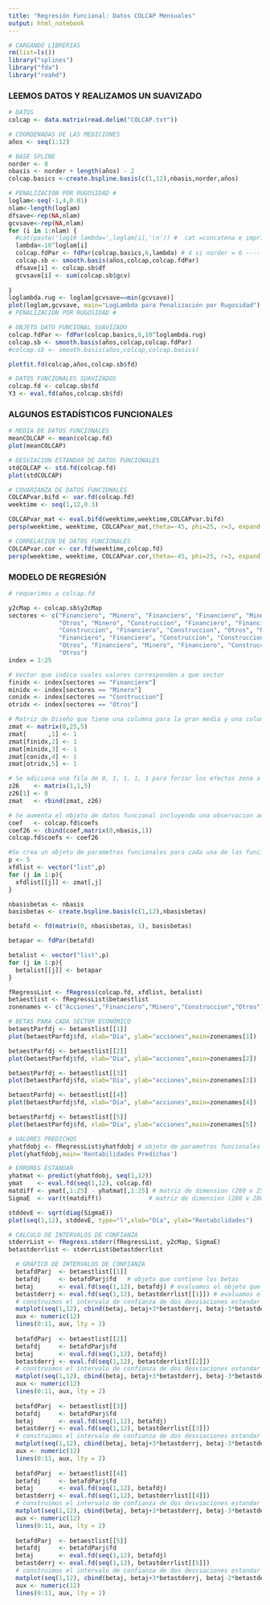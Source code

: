 ```yaml
---
title: "Regresión Funcional: Datos COLCAP Mensuales"
output: html_notebook
---
```


```r

# CARGANDO LIBRERIAS
rm(list=ls())
library("splines")
library("fda")
library("roahd")

```


### LEEMOS DATOS Y REALIZAMOS UN SUAVIZADO

```r

# DATOS
colcap <- data.matrix(read.delim("COLCAP.txt"))

# COORDENADAS DE LAS MEDICIONES
años <- seq(1:12)

# BASE SPLINE
norder <- 8
nbasis <- norder + length(años) - 2
colcap.basics <-create.bspline.basis(c(1,12),nbasis,norder,años)

# PENALIZACION POR RUGOSIDAD #
loglam<-seq(-1,4,0.01)
nlam<-length(loglam)
dfsave<-rep(NA,nlam)
gcvsave<-rep(NA,nlam)
for (i in 1:nlam) {
  #cat(paste('log10 lambda=',loglam[i],'\n')) #  cat =concatena e imprime , paste = concatena Strings
  lambda<-10^loglam[i]
  colcap.fdPar <- fdPar(colcap.basics,6,lambda) # 4 si norder = 6 ----- 6 si norder = 8 ---- and so on
  colcap.sb <- smooth.basis(años,colcap,colcap.fdPar)
  dfsave[i] <- colcap.sb$df
  gcvsave[i] <- sum(colcap.sb$gcv)
  
}
loglambda.rug <- loglam[gcvsave==min(gcvsave)]
plot(loglam,gcvsave, main="LogLambda para Penalización por Rugosidad")
# PENALIZACION POR RUGOSIDAD #

# OBJETO DATO FUNCIONAL SUAVIZADO
colcap.fdPar <- fdPar(colcap.basics,6,10^loglambda.rug)
colcap.sb <- smooth.basis(años,colcap,colcap.fdPar)
#colcap.sb <- smooth.basis(años,colcap,colcap.basics)

plotfit.fd(colcap,años,colcap.sb$fd)

# DATOS FUNCIONALES SUAVIZADOS
colcap.fd <- colcap.sb$fd
Y3 <- eval.fd(años,colcap.sb$fd)

```

### ALGUNOS ESTADÍSTICOS FUNCIONALES

```r

# MEDIA DE DATOS FUNCIONALES
meanCOLCAP <- mean(colcap.fd)
plot(meanCOLCAP)

# DESVIACION ESTANDAR DE DATOS FUNCIONALES
stdCOLCAP <- std.fd(colcap.fd)
plot(stdCOLCAP)

# COVARIANZA DE DATOS FUNCIONALES
COLCAPvar.bifd <- var.fd(colcap.fd)
weektime <- seq(1,12,0.3)

COLCAPvar_mat <- eval.bifd(weektime,weektime,COLCAPvar.bifd)
persp(weektime, weektime, COLCAPvar_mat,theta=-45, phi=25, r=3, expand = 0.5, ticktype='detailed')

# CORRELACION DE DATOS FUNCIONALES
COLCAPvar.cor <- cor.fd(weektime,colcap.fd)
persp(weektime, weektime, COLCAPvar.cor,theta=-45, phi=25, r=3, expand = 0.5, ticktype='detailed')

```

### MODELO DE REGRESIÓN

```r

# requerimos a colcap.fd

y2cMap <- colcap.sb$y2cMap
sectores <- c("Financiero", "Minero", "Financiero", "Financiero", "Minero", 
              "Otros", "Minero", "Construccion", "Financiero", "Financiero",
              "Construccion", "Financiero", "Construccion", "Otros", "Minero",
              "Financiero", "Financiero", "Construccion", "Construccion",
              "Otros", "Financiero", "Minero", "Financiero", "Construccion",
              "Otros")
index = 1:25

# Vector que indica cuales valores corresponden a que sector
finidx <- index[sectores == "Financiero"]
minidx <- index[sectores == "Minero"]
conidx <- index[sectores == "Construccion"]
otridx <- index[sectores == "Otros"]

# Matriz de Diseño que tiene una columna para la gran media y una columna para cada efecto del sector
zmat <- matrix(0,25,5)
zmat[      ,1] <- 1
zmat[finidx,2] <- 1
zmat[minidx,3] <- 1
zmat[conidx,4] <- 1
zmat[otridx,5] <- 1

# Se adiciona una fila de 0, 1, 1, 1, 1 para forzar los efectos zona a sumar cero.
z26    <- matrix(1,1,5)
z26[1] <- 0
zmat   <- rbind(zmat, z26)

# Se aumenta el objeto de datos funcional incluyendo una observacion adicional, la observacion 26 que toma el valor de cero para cumplir con la restriccion
coef   <- colcap.fd$coefs
coef26 <- cbind(coef,matrix(0,nbasis,1))
colcap.fd$coefs <- coef26

#Se crea un objeto de parametros funcionales para cada una de las funciones de coefcientes usando usando 11 funciones de base de fourier para cada una
p <- 5
xfdlist <- vector("list",p)
for (j in 1:p){
  xfdlist[[j]] <- zmat[,j]
} 

nbasisbetas <- nbasis
basisbetas <- create.bspline.basis(c(1,12),nbasisbetas)

betafd <- fd(matrix(0, nbasisbetas, 1), basisbetas)

betapar <- fdPar(betafd)

betalist <- vector("list",p)
for (j in 1:p){
  betalist[[j]] <- betapar
} 

fRegressList <- fRegress(colcap.fd, xfdlist, betalist)
betaestlist <- fRegressList$betaestlist
zonenames <- c("Acciones","Financiero","Minero","Construccion","Otros")

# BETAS PARA CADA SECTOR ECONÓMICO
betaestParfdj <- betaestlist[[1]]
plot(betaestParfdj$fd, xlab="Dia", ylab="acciones",main=zonenames[1])

betaestParfdj <- betaestlist[[2]]
plot(betaestParfdj$fd, xlab="Dia", ylab="acciones",main=zonenames[2])

betaestParfdj <- betaestlist[[3]]
plot(betaestParfdj$fd, xlab="Dia", ylab="acciones",main=zonenames[3])

betaestParfdj <- betaestlist[[4]]
plot(betaestParfdj$fd, xlab="Dia", ylab="acciones",main=zonenames[4])

betaestParfdj <- betaestlist[[5]]
plot(betaestParfdj$fd, xlab="Dia", ylab="acciones",main=zonenames[5])

# VALORES PREDICHOS
yhatfdobj <- fRegressList$yhatfdobj # objeto de parametros funcionales
plot(yhatfdobj,main='Rentabilidades Predichas')

# ERRORES ESTÁNDAR
yhatmat <- predict(yhatfdobj, seq(1,12))
ymat    <- eval.fd(seq(1,12), colcap.fd)
matdiff <- ymat[,1:25] - yhatmat[,1:25] # matriz de dimension (280 x 25)
SigmaE  <- var(t(matdiff))             # matriz de dimension (280 x 280)

stddevE <- sqrt(diag(SigmaE))
plot(seq(1,12), stddevE, type="l",xlab="Día", ylab="Rentabilidades")

# CÁLCULO DE INTERVALOS DE CONFIANZA
stderrList <- fRegress.stderr(fRegressList, y2cMap, SigmaE)
betastderrlist <- stderrList$betastderrlist

  # GRÁFICO DE INTERVALOS DE CONFIANZA
  betafdParj  <- betaestlist[[1]]
  betafdj     <- betafdParj$fd   # objeto que contiene los betas
  betaj       <- eval.fd(seq(1,12), betafdj) # evaluamos el objeto que contiene los betas  en day.5
  betastderrj <- eval.fd(seq(1,12), betastderrlist[[1]]) # evaluamos el objeto que contiene las desviaciones estandar
  # construimos el intervalo de confianza de dos desviaciones estandar
  matplot(seq(1,12), cbind(betaj, betaj+3*betastderrj, betaj-3*betastderrj),type="l",lty=c(1,4,4), xlab="Day", ylab="Reg. Coeff.",main=zonenames[1])
  aux <- numeric(12)
  lines(0:11, aux, lty = 2)
  
  betafdParj  <- betaestlist[[2]]
  betafdj     <- betafdParj$fd
  betaj       <- eval.fd(seq(1,12), betafdj)
  betastderrj <- eval.fd(seq(1,12), betastderrlist[[2]])
  # construimos el intervalo de confianza de dos desviaciones estandar
  matplot(seq(1,12), cbind(betaj, betaj+3*betastderrj, betaj-3*betastderrj),type="l",lty=c(1,4,4), xlab="Day", ylab="Reg. Coeff.",main=zonenames[2])
  aux <- numeric(12)
  lines(0:11, aux, lty = 2)
  
  betafdParj  <- betaestlist[[3]]
  betafdj     <- betafdParj$fd
  betaj       <- eval.fd(seq(1,12), betafdj)
  betastderrj <- eval.fd(seq(1,12), betastderrlist[[3]])
  # construimos el intervalo de confianza de dos desviaciones estandar
  matplot(seq(1,12), cbind(betaj, betaj+3*betastderrj, betaj-3*betastderrj),type="l",lty=c(1,4,4), xlab="Day", ylab="Reg. Coeff.",main=zonenames[3])
  aux <- numeric(12)
  lines(0:11, aux, lty = 2)
  
  betafdParj  <- betaestlist[[4]]
  betafdj     <- betafdParj$fd
  betaj       <- eval.fd(seq(1,12), betafdj)
  betastderrj <- eval.fd(seq(1,12), betastderrlist[[4]])
  # construimos el intervalo de confianza de dos desviaciones estandar
  matplot(seq(1,12), cbind(betaj, betaj+3*betastderrj, betaj-3*betastderrj),type="l",lty=c(1,4,4), xlab="Day", ylab="Reg. Coeff.",main=zonenames[4])
  aux <- numeric(12)
  lines(0:11, aux, lty = 2)
  
  betafdParj  <- betaestlist[[5]]
  betafdj     <- betafdParj$fd
  betaj       <- eval.fd(seq(1,12), betafdj)
  betastderrj <- eval.fd(seq(1,12), betastderrlist[[5]])
  # construimos el intervalo de confianza de dos desviaciones estandar
  matplot(seq(1,12), cbind(betaj, betaj+3*betastderrj, betaj-2*betastderrj),type="l",lty=c(1,4,4), xlab="Day", ylab="Reg. Coeff.",main=zonenames[5])
  aux <- numeric(12)
  lines(0:11, aux, lty = 2)

```

